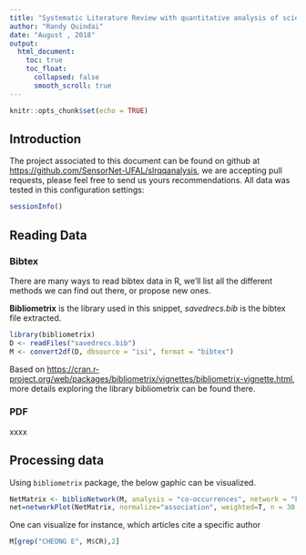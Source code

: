 ```yaml
---
title: "Systematic Literature Review with quantitative analysis of scientific production"
author: "Randy Quindai"
date: "August , 2018"
output: 
  html_document:
    toc: true
    toc_float:
      collapsed: false
      smooth_scroll: true
---
```


```r
knitr::opts_chunk$set(echo = TRUE)
```

## Introduction
The project associated to this document can be found on github  at <https://github.com/SensorNet-UFAL/slrqqanalysis>, we are accepting pull requests, please feel free to send us yours recommendations.
All data was tested in this configuration settings:
```r
sessionInfo()
```

## Reading Data

### Bibtex
There are many ways to read bibtex data in R, we'll list all the different methods we can find out there, or propose new ones.

**Bibliometrix** is the library used in this snippet, *savedrecs.bib* is the bibtex file extracted.
```r
library(bibliometrix)
D <- readFiles("savedrecs.bib")
M <- convert2df(D, dbsource = "isi", format = "bibtex")
```
Based on <https://cran.r-project.org/web/packages/bibliometrix/vignettes/bibliometrix-vignette.html>, more details exploring the library bibliometrix can be found there.

### PDF
xxxx

## Processing data
Using `bibliometrix` package, the below gaphic can be visualized.
```r
NetMatrix <- biblioNetwork(M, analysis = "co-occurrences", network = "keywords", sep = ";")
net=networkPlot(NetMatrix, normalize="association", weighted=T, n = 30, Title = "Keyword Co-occurrences", type = "fruchterman", size=T,edgesize = 5,labelsize=0.7)
```

One can visualize for instance, which articles cite a specific author
```r
M[grep("CHEONG E", M$CR),2]
```


